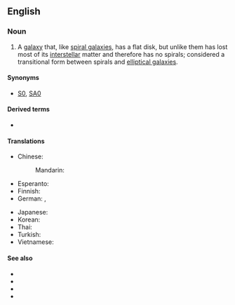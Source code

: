 ==English==

===Noun===
{{wikipedia}}
{{en-noun}}

# {{lb|en|galaxy}} A [[galaxy]] that, like [[spiral galaxy|spiral galaxies]], has a flat disk, but unlike them has lost most of its [[interstellar]] matter and therefore has no spirals; considered a transitional form between spirals and [[elliptical galaxy|elliptical galaxies]].

====Synonyms====
* [[S0]], [[SA0]]

====Derived terms====
* {{l|en|barred lenticular galaxy}}

====Translations====
{{trans-top|galaxy that has flat disk but has lost most of its interstellar matter}}
* Chinese:
*: Mandarin: {{t|cmn|透鏡狀星系|tr=bàngxuán xīngxì}}
* Esperanto: {{t|eo|lensosimila galaksio}}
* Finnish: {{t|fi|[[linssimäinen]] [[galaksi]]}}
* German: {{t|de|lentikuläre Galaxie|f}}, {{t|de|linsenförmige Galaxie|f}}
{{trans-mid}}
* Japanese: {{t|ja|レンズ状銀河|tr=renzujō ginga}}
* Korean: {{t|ko|렌즈형은하}}
* Thai: {{t|th|ดาราจักรชนิดลูกสะบ้า|tr=daa-raa-jàk chá-nít lûuk-sà-bâa}}
* Turkish: {{t|tr|merceksi galaksi}}
* Vietnamese: {{t|vi|thiên hà hình hạt đậu}}
{{trans-bottom}}

====See also====
* {{l|en|elliptical galaxy}}
* {{l|en|spiral galaxy}}
* {{l|en|barred spiral galaxy}}
* {{l|en|irregular galaxy}}